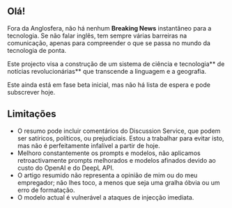 
<CallToAction />

## Olá!

Fora da Anglosfera, não há nenhum **Breaking News** instantâneo para a tecnologia.
Se não falar inglês, tem sempre várias barreiras na comunicação, apenas para compreender o que se passa no mundo da tecnologia de ponta.


<Callout type="info" emoji="🗞">

Este projecto visa a construção de um sistema de ciência e tecnologia** de notícias revolucionárias** que transcende a linguagem e a geografia.

</Callout>

Este ainda está em fase beta inicial, mas não há lista de espera e pode subscrever hoje.

## Limitações

- O resumo pode incluir comentários do Discussion Service, que podem ser satíricos, políticos, ou prejudiciais. Estou a trabalhar para evitar isto, mas não é perfeitamente infalível a partir de hoje.
- Melhoro constantemente os prompts e modelos, não aplicamos retroactivamente prompts melhorados e modelos afinados devido ao custo do OpenAI e do DeepL API.
- O artigo resumido não representa a opinião de mim ou do meu empregador; não lhes toco, a menos que seja uma gralha óbvia ou um erro de formatação.
- O modelo actual é vulnerável a ataques de injecção imediata.
